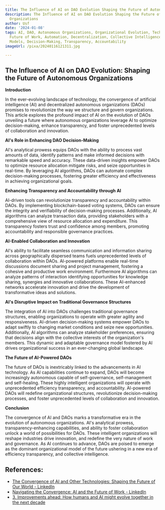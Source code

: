 ```yaml
---
title: The Influence of AI on DAO Evolution Shaping the Future of Autonomous Organizations
description: The Influence of AI on DAO Evolution Shaping the Future of Autonomous
  Organizations
author: Usf
date: '2024-01-08'
tags: AI, DAO, Autonomous Organizations, Organizational Evolution, Technological Impact,
  Future of Work, Automation, Decentralization, Collective Intelligence, Governance
  Models, Decision-Making, Transparency, Accountability
imageUrl: /pixa/20240116121311.jpg

---
```

## The Influence of AI on DAO Evolution: Shaping the  Future of Autonomous Organizations

**Introduction**

In the ever-evolving landscape of technology, the convergence of artificial intelligence (AI) and  decentralized autonomous organizations (DAOs) promises to revolutionize the way we structure and govern organizations. This article explores the profound impact of  AI on the evolution of  DAOs unveiling a future where autonomous organizations leverage AI to optimize decision-making, enhance transparency, and foster unprecedented levels of  collaboration and innovation.

**AI's Role  in Enhancing DAO Decision-Making**

AI's analytical prowess equips  DAOs with the ability to process vast  amounts of data, identify patterns and make informed decisions with  remarkable speed and accuracy. These data-driven insights empower DAOs to optimize resource allocation mitigate risks, and seize opportunities in real-time. By leveraging AI algorithms, DAOs can automate complex decision-making processes, fostering  greater efficiency and effectiveness in achieving organizational  goals.

**Enhancing Transparency and Accountability through  AI**

AI-driven tools can revolutionize transparency and accountability within DAOs. By  implementing blockchain-based voting  systems, DAOs can ensure the integrity and verifiability of decision-making processes. Additionally, AI algorithms can analyze transaction data, providing stakeholders with a  comprehensive  view of resource allocation and expenditure.  This transparency fosters trust and confidence among members, promoting accountability  and responsible  governance practices.

**AI-Enabled Collaboration and Innovation**

AI's ability to facilitate seamless communication and information sharing across geographically dispersed teams fuels unprecedented levels of collaboration within DAOs. AI-powered platforms  enable real-time discussions document sharing and  project  management, fostering a cohesive and productive work environment. Furthermore AI  algorithms  can  analyze patterns of interaction identifying  opportunities for knowledge  sharing, synergies and innovative collaborations. These  AI-enhanced networks accelerate innovation and drive the development of transformative ideas and solutions.

**AI's Disruptive  Impact on Traditional Governance Structures**

The integration of AI into DAOs challenges traditional governance structures, enabling  organizations to operate with greater agility and responsiveness. AI-driven  decision-making systems empower DAOs to adapt swiftly to changing market conditions and seize new opportunities. Additionally, AI algorithms can analyze stakeholder preferences, ensuring that decisions align with the collective interests of the organization's members. This dynamic  and adaptable governance model  fostered by AI drives organizational  success in an ever-changing global  landscape.

**The Future of  AI-Powered DAOs**

The future of DAOs is inextricably linked  to the advancements in AI  technology. As  AI capabilities continue to expand, DAOs will become increasingly autonomous capable of self-governance, self-management and self-healing. These highly intelligent organizations will operate with unprecedented efficiency transparency, and  accountability. AI-powered DAOs will redefine organizational structures, revolutionize decision-making processes, and foster unprecedented  levels of collaboration and  innovation.

**Conclusion**

The convergence  of AI and DAOs marks a  transformative era in the evolution of autonomous organizations. AI's  analytical prowess, transparency-enhancing capabilities, and ability to foster collaboration unlock a world of possibilities for DAOs. These intelligent organizations will reshape industries drive innovation, and redefine the very nature  of work and governance. As AI continues to advance, DAOs are poised to emerge as the dominant organizational model of the  future ushering in a new era  of efficiency transparency, and collective intelligence.

## References:
- [The Convergence of AI and Other Technologies: Shaping the Future of Our World - LinkedIn](https://www.linkedin.com/pulse/convergence-ai-other-technologies-shaping-future-our-world-sharma)
- [Navigating the Convergence: AI and the Future of Work - LinkedIn](https://www.linkedin.com/pulse/navigating-convergence-ai-future-work-marshall-stanton-fxdsc)
- [3. Improvements ahead: How humans and AI might evolve together in the next decade](https://www.pewresearch.org/internet/2018/12/10/improvements-ahead-how-humans-and-ai-might-evolve-together-in-the-next-decade/)
